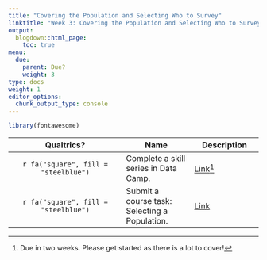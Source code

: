 ```yaml
---
title: "Covering the Population and Selecting Who to Survey"
linktitle: "Week 3: Covering the Population and Selecting Who to Survey"
output:
  blogdown::html_page:
    toc: true
menu:
  due:
    parent: Due?
    weight: 3
type: docs
weight: 1
editor_options: 
  chunk_output_type: console
---
```


```r
library(fontawesome)
```


Qualtrics? | Name | Description
:---: | --- | --- |
`r fa("square", fill = "steelblue")` | Complete a skill series in Data Camp.  |  [Link](/lesson/03-lesson/#data-camp-1)^[Due in two weeks. Please get started as there is a lot to cover!]
`r fa("square", fill = "steelblue")` | Submit a course task: Selecting a Population.  |  [Link](/assignment/03-assignment/#planning-selecting-a-population-1)


